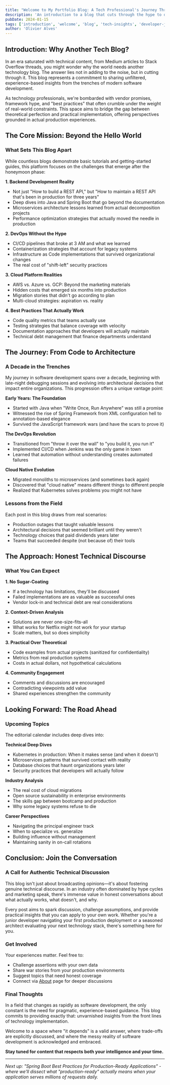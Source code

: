 ```yaml
---
title: "Welcome to My Portfolio Blog: A Tech Professional's Journey Through the Digital Landscape"
description: 'An introduction to a blog that cuts through the hype to deliver real-world insights about software development, DevOps practices, and the evolving cloud technology ecosystem.'
pubDate: 2024-01-15
tags: ['introduction', 'welcome', 'blog', 'tech-insights', 'developer-journey']
author: 'Olivier Alves'
---
```


## Introduction: Why Another Tech Blog?

In an era saturated with technical content, from Medium articles to Stack Overflow threads, you might wonder why the world needs another technology blog. The answer lies not in adding to the noise, but in cutting through it. This blog represents a commitment to sharing unfiltered, experience-based insights from the trenches of modern software development.

As technology professionals, we're bombarded with vendor promises, framework hype, and "best practices" that often crumble under the weight of real-world constraints. This space aims to bridge the gap between theoretical perfection and practical implementation, offering perspectives grounded in actual production experiences.

## The Core Mission: Beyond the Hello World

### What Sets This Blog Apart

While countless blogs demonstrate basic tutorials and getting-started guides, this platform focuses on the challenges that emerge after the honeymoon phase:

**1. Backend Development Reality**
- Not just "How to build a REST API," but "How to maintain a REST API that's been in production for three years"
- Deep dives into Java and Spring Boot that go beyond the documentation
- Microservices architecture lessons learned from actual decomposition projects
- Performance optimization strategies that actually moved the needle in production

**2. DevOps Without the Hype**
- CI/CD pipelines that broke at 3 AM and what we learned
- Containerization strategies that account for legacy systems
- Infrastructure as Code implementations that survived organizational changes
- The real cost of "shift-left" security practices

**3. Cloud Platform Realities**
- AWS vs. Azure vs. GCP: Beyond the marketing materials
- Hidden costs that emerged six months into production
- Migration stories that didn't go according to plan
- Multi-cloud strategies: aspiration vs. reality

**4. Best Practices That Actually Work**
- Code quality metrics that teams actually use
- Testing strategies that balance coverage with velocity
- Documentation approaches that developers will actually maintain
- Technical debt management that finance departments understand

## The Journey: From Code to Architecture

### A Decade in the Trenches

My journey in software development spans over a decade, beginning with late-night debugging sessions and evolving into architectural decisions that impact entire organizations. This progression offers a unique vantage point:

**Early Years: The Foundation**
- Started with Java when "Write Once, Run Anywhere" was still a promise
- Witnessed the rise of Spring Framework from XML configuration hell to annotation-based elegance
- Survived the JavaScript framework wars (and have the scars to prove it)

**The DevOps Revolution**
- Transitioned from "throw it over the wall" to "you build it, you run it"
- Implemented CI/CD when Jenkins was the only game in town
- Learned that automation without understanding creates automated failures

**Cloud Native Evolution**
- Migrated monoliths to microservices (and sometimes back again)
- Discovered that "cloud native" means different things to different people
- Realized that Kubernetes solves problems you might not have

### Lessons from the Field

Each post in this blog draws from real scenarios:
- Production outages that taught valuable lessons
- Architectural decisions that seemed brilliant until they weren't
- Technology choices that paid dividends years later
- Teams that succeeded despite (not because of) their tools

## The Approach: Honest Technical Discourse

### What You Can Expect

**1. No Sugar-Coating**
- If a technology has limitations, they'll be discussed
- Failed implementations are as valuable as successful ones
- Vendor lock-in and technical debt are real considerations

**2. Context-Driven Analysis**
- Solutions are never one-size-fits-all
- What works for Netflix might not work for your startup
- Scale matters, but so does simplicity

**3. Practical Over Theoretical**
- Code examples from actual projects (sanitized for confidentiality)
- Metrics from real production systems
- Costs in actual dollars, not hypothetical calculations

**4. Community Engagement**
- Comments and discussions are encouraged
- Contradicting viewpoints add value
- Shared experiences strengthen the community

## Looking Forward: The Road Ahead

### Upcoming Topics

The editorial calendar includes deep dives into:

**Technical Deep Dives**
- Kubernetes in production: When it makes sense (and when it doesn't)
- Microservices patterns that survived contact with reality
- Database choices that haunt organizations years later
- Security practices that developers will actually follow

**Industry Analysis**
- The real cost of cloud migrations
- Open source sustainability in enterprise environments
- The skills gap between bootcamp and production
- Why some legacy systems refuse to die

**Career Perspectives**
- Navigating the principal engineer track
- When to specialize vs. generalize
- Building influence without management
- Maintaining sanity in on-call rotations

## Conclusion: Join the Conversation

### A Call for Authentic Technical Discussion

This blog isn't just about broadcasting opinions—it's about fostering genuine technical discourse. In an industry often dominated by hype cycles and marketing speak, there's immense value in honest conversations about what actually works, what doesn't, and why.

Every post aims to spark discussion, challenge assumptions, and provide practical insights that you can apply to your own work. Whether you're a junior developer navigating your first production deployment or a seasoned architect evaluating your next technology stack, there's something here for you.

### Get Involved

Your experiences matter. Feel free to:
- Challenge assertions with your own data
- Share war stories from your production environments
- Suggest topics that need honest coverage
- Connect via [About](/about) page for deeper discussions

### Final Thoughts

In a field that changes as rapidly as software development, the only constant is the need for pragmatic, experience-based guidance. This blog commits to providing exactly that: unvarnished insights from the front lines of technology implementation.

Welcome to a space where "it depends" is a valid answer, where trade-offs are explicitly discussed, and where the messy reality of software development is acknowledged and embraced.

**Stay tuned for content that respects both your intelligence and your time.**

---

*Next up: "Spring Boot Best Practices for Production-Ready Applications" - where we'll dissect what "production-ready" actually means when your application serves millions of requests daily.*
